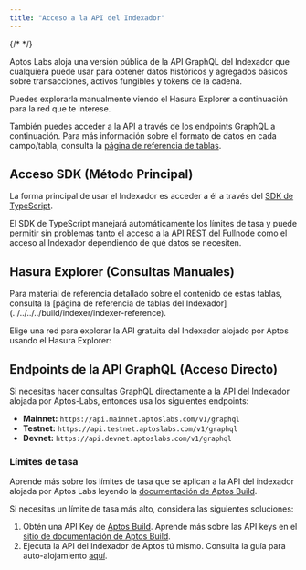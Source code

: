 ```yaml
---
title: "Acceso a la API del Indexador"
---
```



{/* <IndexerBetaNotice /> */}

Aptos Labs aloja una versión pública de la API GraphQL del Indexador que cualquiera puede usar para obtener datos históricos y agregados básicos sobre transacciones, activos fungibles y tokens de la cadena.

Puedes explorarla manualmente viendo el Hasura Explorer a continuación para la red que te interese.

También puedes acceder a la API a través de los endpoints GraphQL a continuación. Para más información sobre el formato de datos en cada campo/tabla, consulta la [página de referencia de tablas](../../../../build/indexer/indexer-api/indexer-reference).

## Acceso SDK (Método Principal)

La forma principal de usar el Indexador es acceder a él a través del [SDK de TypeScript](../../../../build/sdks/ts-sdk/fetch-data-via-sdk).

El SDK de TypeScript manejará automáticamente los límites de tasa y puede permitir sin problemas tanto el acceso a la [API REST del Fullnode](../../../../build/apis/fullnode-rest-api) como el acceso al Indexador dependiendo de qué datos se necesiten.

## Hasura Explorer (Consultas Manuales)

<Aside type="note">
  Para material de referencia detallado sobre el contenido de estas tablas, consulta la [página de referencia de tablas del Indexador](../../../../build/indexer/indexer-reference).
</Aside>

Elige una red para explorar la API gratuita del Indexador alojado por Aptos usando el Hasura Explorer:

<CardGrid>
  <LinkCard href="https://cloud.hasura.io/public/graphiql?endpoint=https://api.mainnet.aptoslabs.com/v1/graphql" title="Mainnet" description="Hasura GraphQL Explorer para Aptos Mainnet" target="_blank" />

  <LinkCard href="https://cloud.hasura.io/public/graphiql?endpoint=https://api.testnet.aptoslabs.com/v1/graphql" title="Testnet" description="Hasura GraphQL Explorer para Aptos Testnet" target="_blank" />

  <LinkCard href="https://cloud.hasura.io/public/graphiql?endpoint=https://api.devnet.aptoslabs.com/v1/graphql" title="Devnet" description="Hasura GraphQL Explorer para Aptos Devnet" target="_blank" />
</CardGrid>

## Endpoints de la API GraphQL (Acceso Directo)

Si necesitas hacer consultas GraphQL directamente a la API del Indexador alojada por Aptos-Labs, entonces usa los siguientes endpoints:

- **Mainnet:** `https://api.mainnet.aptoslabs.com/v1/graphql`
- **Testnet:** `https://api.testnet.aptoslabs.com/v1/graphql`
- **Devnet:** `https://api.devnet.aptoslabs.com/v1/graphql`

### Límites de tasa

Aprende más sobre los límites de tasa que se aplican a la API del indexador alojada por Aptos Labs leyendo la [documentación de Aptos Build](https://build.aptoslabs.com/docs/start/billing).

Si necesitas un límite de tasa más alto, considera las siguientes soluciones:

1. Obtén una API Key de [Aptos Build](https://build.aptoslabs.com/). Aprende más sobre las API keys en el [sitio de documentación de Aptos Build](https://build.aptoslabs.com/docs/start/api-keys).
2. Ejecuta la API del Indexador de Aptos tú mismo. Consulta la guía para auto-alojamiento [aquí](../../../../build/indexer/txn-stream/self-hosted).
